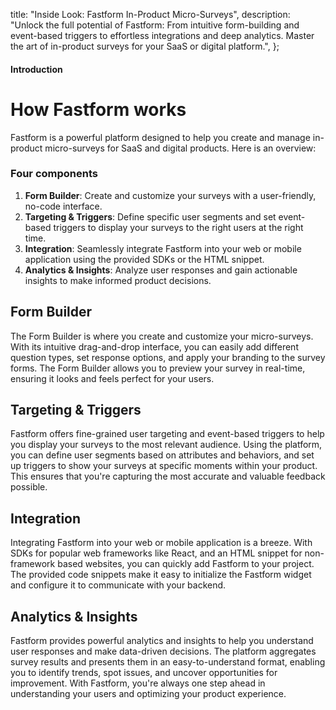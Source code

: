   title: "Inside Look: Fastform In-Product Micro-Surveys",
  description:
    "Unlock the full potential of Fastform: From intuitive form-building and event-based triggers to effortless integrations and deep analytics. Master the art of in-product surveys for your SaaS or digital platform.",
};

#### Introduction

# How Fastform works

Fastform is a powerful platform designed to help you create and manage in-product micro-surveys for SaaS and digital products. Here is an overview:

### Four components

1. **Form Builder**: Create and customize your surveys with a user-friendly, no-code interface.
2. **Targeting & Triggers**: Define specific user segments and set event-based triggers to display your surveys to the right users at the right time.
3. **Integration**: Seamlessly integrate Fastform into your web or mobile application using the provided SDKs or the HTML snippet.
4. **Analytics & Insights**: Analyze user responses and gain actionable insights to make informed product decisions.

## Form Builder

The Form Builder is where you create and customize your micro-surveys. With its intuitive drag-and-drop interface, you can easily add different question types, set response options, and apply your branding to the survey forms. The Form Builder allows you to preview your survey in real-time, ensuring it looks and feels perfect for your users.

## Targeting & Triggers

Fastform offers fine-grained user targeting and event-based triggers to help you display your surveys to the most relevant audience. Using the platform, you can define user segments based on attributes and behaviors, and set up triggers to show your surveys at specific moments within your product. This ensures that you're capturing the most accurate and valuable feedback possible.

## Integration

Integrating Fastform into your web or mobile application is a breeze. With SDKs for popular web frameworks like React, and an HTML snippet for non-framework based websites, you can quickly add Fastform to your project. The provided code snippets make it easy to initialize the Fastform widget and configure it to communicate with your backend.

## Analytics & Insights

Fastform provides powerful analytics and insights to help you understand user responses and make data-driven decisions. The platform aggregates survey results and presents them in an easy-to-understand format, enabling you to identify trends, spot issues, and uncover opportunities for improvement. With Fastform, you're always one step ahead in understanding your users and optimizing your product experience.
